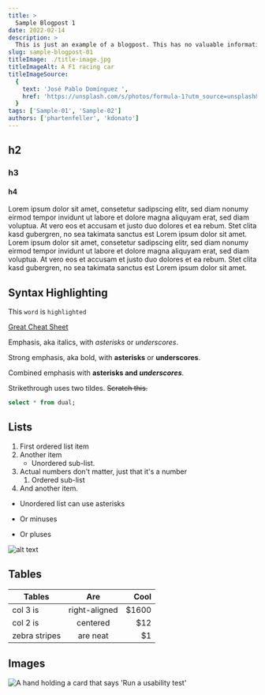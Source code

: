 ```yaml
---
title: >
  Sample Blogpost 1
date: 2022-02-14
description: >
  This is just an example of a blogpost. This has no valuable information but is nice for a mockup.
slug: sample-blogpost-01
titleImage: ./title-image.jpg
titleImageAlt: A F1 racing car
titleImageSource:
  {
    text: 'José Pablo Domínguez ',
    href: 'https://unsplash.com/s/photos/formula-1?utm_source=unsplash&utm_medium=referral&utm_content=creditCopyText',
  }
tags: ['Sample-01', 'Sample-02']
authors: ['phartenfeller', 'kdonato']
---
```


## h2

### h3

#### h4

Lorem ipsum dolor sit amet, consetetur sadipscing elitr, sed diam nonumy eirmod tempor invidunt ut labore et dolore magna aliquyam erat, sed diam voluptua. At vero eos et accusam et justo duo dolores et ea rebum. Stet clita kasd gubergren, no sea takimata sanctus est Lorem ipsum dolor sit amet. Lorem ipsum dolor sit amet, consetetur sadipscing elitr, sed diam nonumy eirmod tempor invidunt ut labore et dolore magna aliquyam erat, sed diam voluptua. At vero eos et accusam et justo duo dolores et ea rebum. Stet clita kasd gubergren, no sea takimata sanctus est Lorem ipsum dolor sit amet.

## Syntax Highlighting

This `word` is `highlighted`

[Great Cheat Sheet](https://github.com/adam-p/markdown-here/wiki/Markdown-Cheatsheet)

Emphasis, aka italics, with _asterisks_ or _underscores_.

Strong emphasis, aka bold, with **asterisks** or **underscores**.

Combined emphasis with **asterisks and _underscores_**.

Strikethrough uses two tildes. ~~Scratch this.~~

```sql
select * from dual;
```

## Lists

1. First ordered list item
2. Another item
   - Unordered sub-list.
3. Actual numbers don't matter, just that it's a number
   1. Ordered sub-list
4. And another item.

- Unordered list can use asterisks

* Or minuses

- Or pluses

![alt text](https://github.com/adam-p/markdown-here/raw/master/src/common/images/icon48.png 'Logo Title Text 1')

## Tables

| Tables        |      Are      |  Cool |
| ------------- | :-----------: | ----: |
| col 3 is      | right-aligned | $1600 |
| col 2 is      |   centered    |   $12 |
| zebra stripes |   are neat    |    $1 |

## Images

<Image
  filename="david-travis-WC6MJ0kRzGw-unsplash.jpg"
  alt="A hand holding a card that says 'Run a usability test'"
/>
